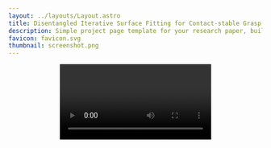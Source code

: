 ```yaml
---
layout: ../layouts/Layout.astro
title: Disentangled Iterative Surface Fitting for Contact-stable Grasp Planning
description: Simple project page template for your research paper, built with Astro and Tailwind CSS
favicon: favicon.svg
thumbnail: screenshot.png
---
```








<Header
  title={frontmatter.title}
  authors={[
    {
      name: "Tomoya Yamanokuchi",
      url: "https://tomoya-yamanokuchi.github.io/",
      institution: "NAIST",
    },
    {
      name: "Alberto Bacchin",
      institution: "University of Padua",
    },
    {
      name: "Emilio Olivastri",
      institution: "University of Padua",
    },
    {
      name: "Takamitsu Matsubara",
      url: "https://sites.google.com/view/naist-robot-learning-en/home",
      institution: "NAIST",
    },
    {
      name: "Emanuele Menegatti",
      url: "https://www.dei.unipd.it/~emg/",
      institution: "University of Padua",
    },
  ]}
  conference = "*** Under review ***"
  links={[
    /* {
      name: "Paper",
      url: "",
      icon: "fa-solid:file-pdf",
    }, */
    {
      name: "arXiv",
      url: "",
      icon: "academicons:arxiv",
    },
    {
      name: "Code",
      url: "https://github.com/tomoya-yamanokuchi/disf-official.git",
      icon: "mdi:github",
    },
  ]}
  />

<Video source={cache_video} />

<HighlightedSection>

## Abstract

In this work, we address the limitation of surface fitting-based grasp planning algorithm, which primarily focuses on geometric alignment between the gripper and object surface while overlooking the stability of contact point distribution, often resulting in unstable grasps due to inadequate contact configurations. To overcome this limitation, we propose a novel surface fitting algorithm that integrates contact stability while preserving geometric compatibility. Inspired by human grasping behavior, our method disentangles the grasp pose optimization into three sequential steps: (1) rotation optimization to align contact normals, (2) translation refinement to improve Center of Mass (CoM) alignment, and (3) gripper aperture adjustment to optimize contact point distribution. We validate our approach through simulations on ten YCB dataset objects, demonstrating an 80\% improvement in grasp success over conventional surface fitting methods that disregard contact stability. Further details can be found on our project page: https://tomoya-yamanokuchi.github.io/disf-project-page/.

</HighlightedSection>

## Overview

While surface fitting algorithms based on geometric compatibility optimization offer high flexibility, they do not sufficiently account for whether the aligned surfaces actually lead to a stable grasp.
Specifically, achieving a stable grasp requires the ability to generate contact forces that can fully counteract external forces and torques (known as force-closure property).
However, by focusing solely on geometric alignment, these methods fail to consider fundamental factors necessary for generating contact forces, such as the appropriate spatial relationship between the hand and the object.
As a result, even if the surfaces are geometrically well-aligned, a spatial gap can form between the hand and the object, preventing actual contact from being established, or leading to an unstable distribution of contact points.

To address this issue, it is essential not only to align surfaces based on geometric compatibility but also to ensure that the hand and object surfaces are spatially well-aligned, allowing contact to be potentially established.
We refer to this spatial alignment, which facilitates contact, as contact stability (Fig.1).

<Figure caption="Figure 1: The relationship between the grasp planning space, geometrically aligned space, and spatially aligned space.">
  <Image source={Fig1} altText="Figure 1: The relationship between the grasp planning space, geometrically aligned space, and spatially aligned space." class="max-h-[100rem]" />
</Figure>

<br />
## Proposed Framwork

In this study, we propose a novel surface fitting-based grasp planning algorithm that incorporates contact stability alongside geometric compatibility, which we call Disentangled Iterative Surface Fitting (DISF).
From the perspective of contact stability, we explicitly integrate CoM alignment into the optimization process, drawing inspiration from the observation that, as mentioned earlier, humans naturally align their hand's CoM with that of the object to enhance grasp stability.
To achieve this, we leverage another key insight from human grasping behavior-that different pose parameters are optimized sequentially rather than simultaneously-and disentangle the overall grasp pose optimization into the following three sequential stages:
(1) rotation optimization to align contact normals,
(2) translation refinement for CoM alignment, and
(3) gripper aperture adjustment to optimize contact point distribution.
Our disentangled optimization framework preserves the advantages of flexible geometric compatibility evaluation while systematically enhancing contact stability through CoM alignment. The overview of our DISF framework is shown in Fig.2.

<Figure caption="Figure 2: Overview of the proposed DISF framework.">
  <Image source={Fig2} altText="Figure 2: Overview of the proposed DISF framework." class="max-h-[50rem]" />
</Figure>


<br />
## Contact Surface Optimization

The grasp planning problem with antipodal grippers can be modeled as a contact surface optimization problem
which maximizes the grasp quality <LaTeX inline formula="Q" /> by optimizing the rotation and translation parameter <LaTeX inline formula="(\mathbf{R}, \mathbf{t})" />
as well as the fingertip displacement <LaTeX inline formula="\delta d" /> from the original gripper width,
given a specific set of contact surfaces between the fingertip <LaTeX inline formula="\mathcal{S}^f" />
and object <LaTeX inline formula="\mathcal{S}^o" />.
This optimization can be demonstrated in Fig.3.

<Figure
    caption="Figure 3: An image demonstrating how grasp planning can be reformulated as a contact surface optimization problem."
  >
    <Image source={Fig3}
      altText="Figure 3: An image demonstrating how grasp planning can be reformulated as a contact surface optimization problem."
      class="max-w-2xl w-full"
    />
</Figure>

{/* <TwoColumns>
  <Figure slot="left" caption="Take a look at this YouTube video.">
    <YouTubeVideo videoId="wjZofJX0v4M" />
  </Figure>
  <Figure slot="right" caption="Now look at this Gaussian Splat, rendered with a React component.">
    <Splat client:idle />
  </Figure>
</TwoColumns> */}


<br />

## Simulation Experiment

### Grasp Quality Evaluation
To validate the effectiveness of the proposed method, we evaluated the grasp quality for ten YCB objects
using both the conventional geometric compatibility measures and the contact stability measure via CoM misalignment introduced in this study.
As an evaluation metric for geometric compatibility, we used the following weighted measure, which combines the surface distance
and the contact normal misalignment.

The results are shown in Fig.4.
The Top part represents the geometric compatibility error, while the Bottom part represents the CoM alignment error.
For geometric compatibility evaluation, the sampling-based approach (CMA-ES) and the proposed DISF exhibit
lower errors, whereas the conventional VISF consistently shows higher errors. An interesting phenomenon is that VISF,
which is supposed to optimize geometric compatibility, performs worse than the other two methods.


<Figure
    caption="Figure 4: The results of planned grasp quality."
  >
    <Image source={Fig_grasp_quality}
      altText="Figure 4: The results of planned grasp quality.
                   The Top part represents the geometric compatibility error, while the Bottom part represents the CoM alignment error.
                   In both the Top and Bottom plots, lower values indicate better performance.
                   For each object, the Top and Bottom correspond to the same method. "
      class="max-w-2xl w-full"
    />
</Figure>


<br />
### Grasp Success Rate Evaluation

To evaluate the feasibility of the planned grasps, we performed grasp executions in the MuJoCo physics simulator
and assessed the grasp success rate for each object.

The below table presents the success and failure rates of grasp executions in the simulation experiments.
In the columns for each method, a ✅ indicates success, while a horizontal bar (-) indicates failure.
The "Correspondence" column shows the total number of correspondence pairs used for surface fitting optimization.
The bottom rows report the overall grasp success rate for each method across all objects and the average planning time in milliseconds.

This table summarizes the grasp execution results.
It can be observed that the proposed DISF method outperforms the baseline methods,
highlighting the importance of CoM alignment in ensuring stable distribution of contact points for successful grasps.


| Object                        | CMA-ES | VISF | DISF (ours) | Correspondence |
|--------------------------------|:------:|:----:|:-----------:|:-------------:|
| `006_mustard_bottle`          | -      | -    | ✅          | 8             |
| `011_banana`                  | -      | -    | ✅          | 3             |
| `029_plate`                   | -      | -    | -          | 5             |
| `033_spatula`                 | -      | -    | -          | 6             |
| `035_power_drill`             | -      | -    | ✅          | 7             |
| `037_scissors`                | -      | -    | ✅          | 6             |
| `042_adjustable_wrench`       | -      | -    | ✅          | 3             |
| `048_hammer`                  | -      | -    | ✅          | 6             |
| `058_golf_ball`               | -      | -    | ✅          | 7             |
| `065-j_cups`                  | ✅     | -    | ✅          | 3             |
| **Success Rate**              | **1/10** | **0/10** | **8/10**  | -             |
| **Planning Time [ms]**        | **172.4** | **1.4** | **4**   | -             |


<br />
### Planned Grasp Execution by Proposed DISF

### <span className="text-blue-500">Success Cases</span>

<div className="grid grid-cols-2 gap-4">
  <figure>
    <Video source={mustard_bottle} className="w-full h-auto" />
    <figcaption className="text-center text-sm mt-2">Mustard Bottle</figcaption>
  </figure>
  <figure>
    <Video source={banana} className="w-full h-auto" />
    <figcaption className="text-center text-sm mt-2">Banana</figcaption>
  </figure>
  <figure>
    <Video source={power_drill} className="w-full h-auto" />
    <figcaption className="text-center text-sm mt-2">Power Drill</figcaption>
  </figure>
  <figure>
    <Video source={scissors} className="w-full h-auto" />
    <figcaption className="text-center text-sm mt-2">Scissors</figcaption>
  </figure>
  <figure>
    <Video source={adjustable_wrench} className="w-full h-auto" />
    <figcaption className="text-center text-sm mt-2">Adjustable Wrench</figcaption>
  </figure>
  <figure>
    <Video source={hammer} className="w-full h-auto" />
    <figcaption className="text-center text-sm mt-2">Hammer</figcaption>
  </figure>
  <figure>
    <Video source={golf_ball} className="w-full h-auto" />
    <figcaption className="text-center text-sm mt-2">Golf Ball</figcaption>
  </figure>
  <figure>
    <Video source={j_cups} className="w-full h-auto" />
    <figcaption className="text-center text-sm mt-2">J Cups</figcaption>
  </figure>
</div>


### <span className="text-red-500">Failure Cases</span>


<div className="grid grid-cols-2 gap-4">
  <figure>
    <Video source={plate} className="w-full h-auto" />
    <figcaption className="text-center text-sm mt-2">Plate</figcaption>
  </figure>
  <figure>
    <Video source={spatula} className="w-full h-auto" />
    <figcaption className="text-center text-sm mt-2">Spatula</figcaption>
  </figure>
</div>


<br />
<br />

## Supplementary Materials

<iframe src="/disf-project-page/assets/DISF_Supplementary_Materials.pdf" width="100%" height="600px"></iframe>


<br />
## BibTeX citation

```bibtex
@inproceedings{disf_IAS19_2025,
  author       = {Tomoya Yamanokuchi, Alberto Bacchin, Emilio Olivastri, Takamitsu Matsubara, Emanuele Menegatti},
  title        = {Disentangled Iterative Surface Fitting for Contact-stable Grasp Planning},
  booktitle    = {*** under review ***},
}
```
